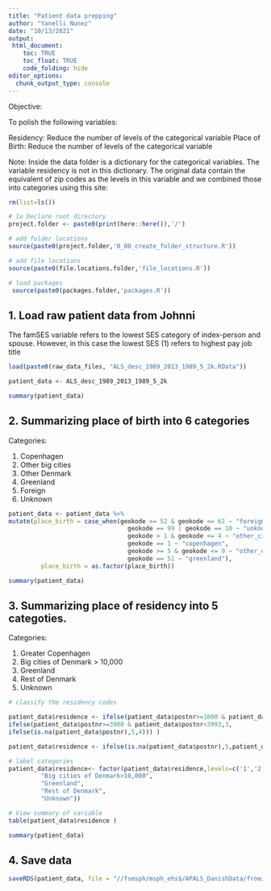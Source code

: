 ```yaml
---
title: "Patient data prepping"
author: "Yanelli Nunez"
date: "10/13/2021"
output:
 html_document:
    toc: TRUE
    toc_float: TRUE
    code_folding: hide
editor_options: 
  chunk_output_type: console
---
```

Objective: 

To polish the following variables:

Residency: Reduce the number of levels of the categorical variable
Place of Birth: Reduce the number of levels of the categorical variable

Note: Inside the data folder is a dictionary for the categorical variables. The variable residency is not in this dictionary. The original data contain the equivalent of zip codes as the levels in this variable and we combined those into categories using this site: 

```r

rm(list=ls())

# 1a Declare root directory
project.folder <- paste0(print(here::here()),'/')

# add folder locations
source(paste0(project.folder,'0_00_create_folder_structure.R'))

# add file locations
source(paste0(file.locations.folder,'file_locations.R'))

# load packages
 source(paste0(packages.folder,'packages.R'))

```

## 1. Load raw patient data from Johnni

The famSES variable refers to the lowest SES category of index-person and spouse. However, in this case the lowest SES (1) refers to highest pay job title

```r

load(paste0(raw_data_files, "ALS_desc_1989_2013_1989_5_2k.RData"))

patient_data <- ALS_desc_1989_2013_1989_5_2k 

summary(patient_data)
```


## 2. Summarizing place of birth into 6 categories

Categories: 

1) Copenhagen
2) Other big cities
3) Other Denmark
4) Greenland
5) Foreign
6) Unknown


```r

patient_data <- patient_data %>%
mutate(place_birth = case_when(geokode >= 52 & geokode <= 62 ~ "foreign",
                                 geokode == 99 | geokode == 10 ~ "unknown",
                                 geokode > 1 & geokode <= 4 ~ "other_cities",
                                 geokode == 1 ~ "copenhagen",
                                 geokode >= 5 & geokode <= 9 ~ "other_dk",
                                 geokode == 51 ~ "greenland"),
         place_birth = as.factor(place_birth))

summary(patient_data)
```


## 3. Summarizing place of residency into 5 categoties. 

Categories:

1) Greater Copenhagen
2) Big cities of Denmark > 10,000
3) Greenland
4) Rest of Denmark
5) Unknown

```r

# classify the residency codes

patient_data$residence <- ifelse(patient_data$postnr>=1000 & patient_data$postnr<2500, 1,                                   ifelse(patient_data$postnr==8722|patient_data$postnr==4690|patient_data$postnr==2800|patient_data$postnr==8300|patient_data$postnr==2791|patient_data$postnr==9500|patient_data$postnr==2640|patient_data$postnr==7600|patient_data$postnr==3060|patient_data$postnr==9700|patient_data$postnr==4760|patient_data$postnr==3300|patient_data$postnr==6800|patient_data$postnr==7700|patient_data$postnr==3500|patient_data$postnr==2625|patient_data$postnr==2665|patient_data$postnr==8660|patient_data$postnr==5500|patient_data$postnr==3700|patient_data$postnr==4900|patient_data$postnr==8500|patient_data$postnr==3600|patient_data$postnr==7430|patient_data$postnr==2680|patient_data$postnr==4220|patient_data$postnr==5800|patient_data$postnr==4400|patient_data$postnr==6200|patient_data$postnr==4800|patient_data$postnr==3520|patient_data$postnr==3460|patient_data$postnr==2635|patient_data$postnr==3660|patient_data$postnr==4100|patient_data$postnr==4129|patient_data$postnr==2600|patient_data$postnr==7800|patient_data$postnr==6100|patient_data$postnr==9400|patient_data$postnr==9900|patient_data$postnr==4300|patient_data$postnr==9800|patient_data$postnr==6400|patient_data$postnr==5700|patient_data$postnr==2610|patient_data$postnr==2620|patient_data$postnr==3400|patient_data$postnr==2630|patient_data$postnr==4200|patient_data$postnr==7500|patient_data$postnr==4600|patient_data$postnr==8800|patient_data$postnr==3000|patient_data$postnr==2970|patient_data$postnr==7000|patient_data$postnr==7007|patient_data$postnr==7029|patient_data$postnr==2720|patient_data$postnr==2750|patient_data$postnr==2920|patient_data$postnr==4700|patient_data$postnr==8600|patient_data$postnr==4000|patient_data$postnr==7400|patient_data$postnr==7429|patient_data$postnr==7429|patient_data$postnr==2670|patient_data$postnr==2650|patient_data$postnr==8700|patient_data$postnr==7100|patient_data$postnr==7120|patient_data$postnr==6000|patient_data$postnr==8960|patient_data$postnr==8900|patient_data$postnr==6715|patient_data$postnr==6700|patient_data$postnr==9220|patient_data$postnr==9000|patient_data$postnr==5270|patient_data$postnr==5000|patient_data$postnr==8000|patient_data$postnr==8210, 2,
ifelse(patient_data$postnr>=3900 & patient_data$postnr<3993,3,
ifelse(is.na(patient_data$postnr),5,4))) ) 

patient_data$residence <- ifelse(is.na(patient_data$postnr),5,patient_data$residence)

# label categories 
patient_data$residence<- factor(patient_data$residence,levels=c('1','2' , '3','4','5'), labels=c("Greater Copenhagen", 
         "Big cities of Denmark>10,000",
         "Greenland", 
         "Rest of Denmark",
         "Unknown"))

# View summary of variable 
table(patient_data$residence )

summary(patient_data)
```


## 4. Save data

```r
saveRDS(patient_data, file = "//fsmsph/msph_ehs$/APALS_DanishData/fromJohnni/patient_data_uniform_complete.rds")
```


